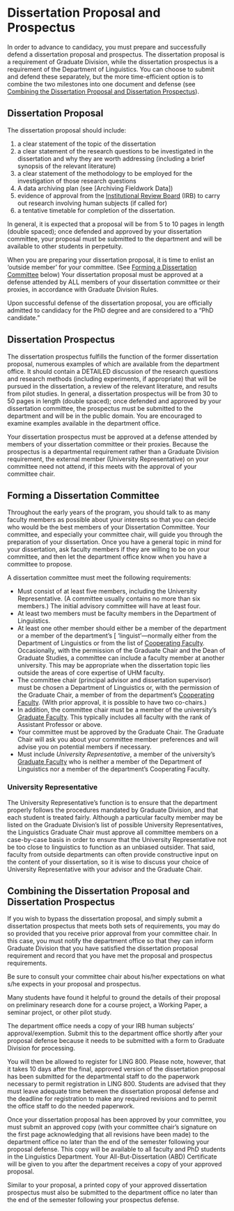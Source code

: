# Dissertation Proposal and Prospectus {#prospectus}

In order to advance to candidacy, you must prepare and successfully defend a dissertation proposal and prospectus.
The dissertation proposal is a requirement of Graduate Division, while the dissertation prospectus is a requirement of the Department of Linguistics. You can choose to submit and defend these separately, but the more time-efficient option is to combine the two milestones into one document and defense (see [Combining the Dissertation Proposal and Dissertation Prospectus]).

## Dissertation Proposal
The dissertation proposal should include:

1. a clear statement of the topic of the dissertation
2. a clear statement of the research questions to be investigated in the dissertation and why they are worth addressing (including a brief synopsis of the relevant literature)
3. a clear statement of the methodology to be employed for the investigation of those research questions
4. A data archiving plan (see [Archiving Fieldwork Data])
5. evidence of approval from the [Institutional Review Board](#IRB) (IRB) to carry out research involving human subjects (if called for)
6. a tentative timetable for completion of the dissertation.

In general, it is expected that a proposal will be from 5 to 10 pages in length (double spaced); once defended and approved by your dissertation committee, your proposal must be submitted to the department and will be available to other students in perpetuity.

When you are preparing your dissertation proposal, it is time to enlist an ‘outside member’ for your committee. (See [Forming a Dissertation Committee] below) Your dissertation proposal must be approved at a defense attended by ALL members of your dissertation committee or their proxies, in accordance with Graduate Division Rules.

Upon successful defense of the dissertation proposal, you are officially admitted to candidacy for the PhD degree and are considered to a "PhD candidate."

## Dissertation Prospectus
The dissertation prospectus fulfills the function of the former dissertation proposal, numerous examples of which are available from the department office. It should contain a DETAILED discussion of the research questions and research methods (including experiments, if appropriate) that will be pursued in the dissertation, a review of the relevant literature, and results from pilot studies. In general, a dissertation prospectus will be from 30 to 50 pages in length (double spaced); once defended and approved by your dissertation committee, the prospectus must be submitted to the department and will be in the public domain. You are encouraged to examine examples available in the department office.

Your dissertation prospectus must be approved at a defense attended by members of your dissertation committee or their proxies. Because the prospectus is a departmental requirement rather than a Graduate Division requirement, the external member (University Representative) on your committee need not attend, if this meets with the approval of your committee chair.

## Forming a Dissertation Committee
Throughout the early years of the program, you should talk to as many faculty members as possible about your interests so that you can decide who would be the best members of your Dissertation Committee. Your committee, and especially your committee chair, will guide you through the preparation of your dissertation. Once you have a general topic in mind for your dissertation, ask faculty members if they are willing to be on your committee, and then let the department office know when you have a committee to propose.

A dissertation committee must meet the following requirements:

- Must consist of at least five members, including the University Representative. (A committee usually contains no more than six members.) The initial advisory committee will have at least four.
- At least two members must be faculty members in the Department of Linguistics.
- At least one other member should either be a member of the department or a member of the  department's [ ‘linguist’—normally either from the Department of Linguistics or from the list of [Cooperating Faculty](http://ling.hawaii.edu/full-graduate-faculty-in-other-departments/). Occasionally, with the permission of the Graduate Chair and the Dean of Graduate Studies, a committee can include a faculty member at another university. This may be appropriate when the dissertation topic lies outside the areas of core expertise of UHM faculty.  
- The committee chair (principal advisor and dissertation supervisor) must be chosen a Department of Linguistics or, with the permission of the Graduate Chair, a member of from the  department's [Cooperating Faculty](http://ling.hawaii.edu/full-graduate-faculty-in-other-departments/). (With prior approval, it is possible to have two co-chairs.)
- In addition, the committee chair must be a member of the university's [Graduate Faculty](http://manoa.hawaii.edu/graduate/content/select-committee-member). This typically includes all faculty with the rank of Assistant Professor or above. 
- Your committee must be approved by the Graduate Chair. The Graduate Chair will ask you about your committee member preferences and will advise you on potential members if necessary.
- Must include _University Representative_, a member of the university's [Graduate Faculty](http://manoa.hawaii.edu/graduate/content/select-committee-member) who is neither a member of the Department of Linguistics nor a member of the department's Cooperating Faculty. 


### University Representative {-}
The University Representative’s function is to ensure that the department properly follows the procedures mandated by Graduate Division, and that each student is treated fairly. Although a particular faculty member may be listed on the Graduate Division’s list of possible University Representatives, the Linguistics Graduate Chair must approve all committee members on a case-by-case basis in order to ensure that the University Representative not be too close to linguistics to function as an unbiased outsider. That said,  faculty from outside departments can often provide constructive input on the content of your dissertation, so it is wise to discuss your choice of University Representative with your advisor and the Graduate Chair. 




## Combining the Dissertation Proposal and Dissertation Prospectus
If you wish to bypass the dissertation proposal, and simply submit a dissertation prospectus that meets both sets of requirements, you may do so provided that you receive prior approval from your committee chair. In this case, you must notify the department office so that they can inform Graduate Division that you have satisfied the dissertation proposal requirement and record that you have met the proposal and prospectus requirements.

Be sure to consult your committee chair about his/her expectations on what s/he expects in your proposal and prospectus.

Many students have found it helpful to ground the details of their proposal on preliminary research done for a course project, a Working Paper, a seminar project, or other pilot study.

The department office needs a copy of your IRB human subjects’ approval/exemption. Submit this to the department office shortly after your proposal defense because it needs to be submitted with a form to Graduate Division for processing.

You will then be allowed to register for LING 800. Please note, however, that it takes 10 days after the final, approved version of the dissertation proposal has been submitted for the departmental staff to do the paperwork necessary to permit registration in LING 800. Students are advised that they must leave adequate time between the dissertation proposal defense and the deadline for registration to make any required revisions and to permit the office staff to do the needed paperwork.

Once your dissertation proposal has been approved by your committee, you must submit an approved copy (with your committee chair’s signature on the first page acknowledging that all revisions have been made) to the department office no later than the end of the semester following your proposal defense. This copy will be available to all faculty and PhD students in the Linguistics Department. Your All-But-Dissertation (ABD) Certificate will be given to you after the department receives a copy of your approved proposal.

Similar to your proposal, a printed copy of your approved dissertation prospectus must also be submitted to the department office no later than the end of the semester following your prospectus defense.


